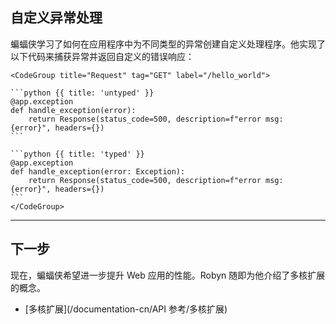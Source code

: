 ## 自定义异常处理

蝙蝠侠学习了如何在应用程序中为不同类型的异常创建自定义处理程序。他实现了以下代码来捕获异常并返回自定义的错误响应：

<Row>
<Col>
</Col>
  <Col sticky>

    <CodeGroup title="Request" tag="GET" label="/hello_world">

    ```python {{ title: 'untyped' }}
    @app.exception
    def handle_exception(error):
        return Response(status_code=500, description=f"error msg: {error}", headers={})
    ```

    ```python {{ title: 'typed' }}
    @app.exception
    def handle_exception(error: Exception):
        return Response(status_code=500, description=f"error msg: {error}", headers={})
    ```
    </CodeGroup>

  </Col>
</Row>

---

## 下一步

现在，蝙蝠侠希望进一步提升 Web 应用的性能。Robyn 随即为他介绍了多核扩展的概念。

- [多核扩展](/documentation-cn/API 参考/多核扩展)
